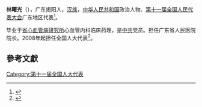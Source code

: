 '''林曙光'''（{{bd|1950年||}}），广东揭阳人，[[汉族|汉族]]，[[中华人民共和国|中华人民共和国]]政治人物、[[第十一届全国人民代表大会|第十一届全国人民代表大会]]广东地区代表<ref>{{cite web|author=新华网|title=第十一届全国人大代表|url=http://news.xinhuanet.com/ziliao/2008-03/03/content_7708230.htm?node=36628|publisher=新华网|accessdate=2014-01-07|archive-date=2014-01-10|archive-url=https://web.archive.org/web/20140110211415/http://news.xinhuanet.com/ziliao/2008-03/03/content_7708230.htm?node=36628|dead-url=no}}</ref>。

毕业于[[省心血管病研究所|省心血管病研究所]]心血管内科临床药理，是[[中共|中共]]党员。担任广东省人民医院院长。2008年起担任全国人大代表<ref>{{cite news|title=全国人大代表信息-林曙光|url= http://210.82.31.1:8084/delegate/viewDelegate.action?dbid=111893|accessdate=2013-04-05|newspaper=全国人大网|archive-url=https://web.archive.org/web/20140522075714/http://www.npc.gov.cn/delegate/viewDelegate.action?dbid=111893|archive-date=2014-05-22|dead-url=yes}}</ref>。

==參考文獻==
{{reflist}}
[[Category:第十一届全国人大代表|Category:第十一届全国人大代表]]